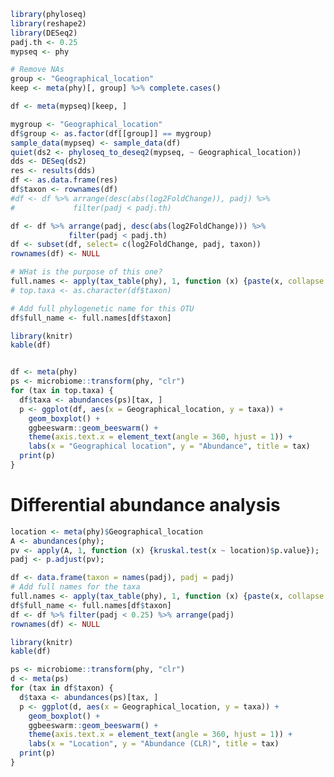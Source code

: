 ```r
library(phyloseq)
library(reshape2)
library(DESeq2)
padj.th <- 0.25
mypseq <- phy

# Remove NAs
group <- "Geographical_location"
keep <- meta(phy)[, group] %>% complete.cases()

df <- meta(mypseq)[keep, ]

mygroup <- "Geographical_location"
df$group <- as.factor(df[[group]] == mygroup)
sample_data(mypseq) <- sample_data(df)
quiet(ds2 <- phyloseq_to_deseq2(mypseq, ~ Geographical_location))
dds <- DESeq(ds2)
res <- results(dds)
df <- as.data.frame(res)
df$taxon <- rownames(df)
#df <- df %>% arrange(desc(abs(log2FoldChange)), padj) %>%
#             filter(padj < padj.th) 

df <- df %>% arrange(padj, desc(abs(log2FoldChange))) %>%
             filter(padj < padj.th) 
df <- subset(df, select= c(log2FoldChange, padj, taxon))
rownames(df) <- NULL

# WHat is the purpose of this one?
full.names <- apply(tax_table(phy), 1, function (x) {paste(x, collapse = "_")})
# top.taxa <- as.character(df$taxon)

# Add full phylogenetic name for this OTU
df$full_name <- full.names[df$taxon]

library(knitr)
kable(df)


df <- meta(phy)
ps <- microbiome::transform(phy, "clr")
for (tax in top.taxa) {
  df$taxa <- abundances(ps)[tax, ]
  p <- ggplot(df, aes(x = Geographical_location, y = taxa)) +
    geom_boxplot() + 
    ggbeeswarm::geom_beeswarm() +
    theme(axis.text.x = element_text(angle = 360, hjust = 1)) +
    labs(x = "Geographical location", y = "Abundance", title = tax)
  print(p)
}
```

# Differential abundance analysis

```r
location <- meta(phy)$Geographical_location
A <- abundances(phy);
pv <- apply(A, 1, function (x) {kruskal.test(x ~ location)$p.value});
padj <- p.adjust(pv);

df <- data.frame(taxon = names(padj), padj = padj)
# Add full names for the taxa
full.names <- apply(tax_table(phy), 1, function (x) {paste(x, collapse = "_")})
df$full_name <- full.names[df$taxon]
df <- df %>% filter(padj < 0.25) %>% arrange(padj)
rownames(df) <- NULL

library(knitr)
kable(df)

ps <- microbiome::transform(phy, "clr")
d <- meta(ps)
for (tax in df$taxon) {
  d$taxa <- abundances(ps)[tax, ]
  p <- ggplot(d, aes(x = Geographical_location, y = taxa)) +
    geom_boxplot() + 
    ggbeeswarm::geom_beeswarm() +
    theme(axis.text.x = element_text(angle = 360, hjust = 1)) +
    labs(x = "Location", y = "Abundance (CLR)", title = tax)
  print(p)
}
```





